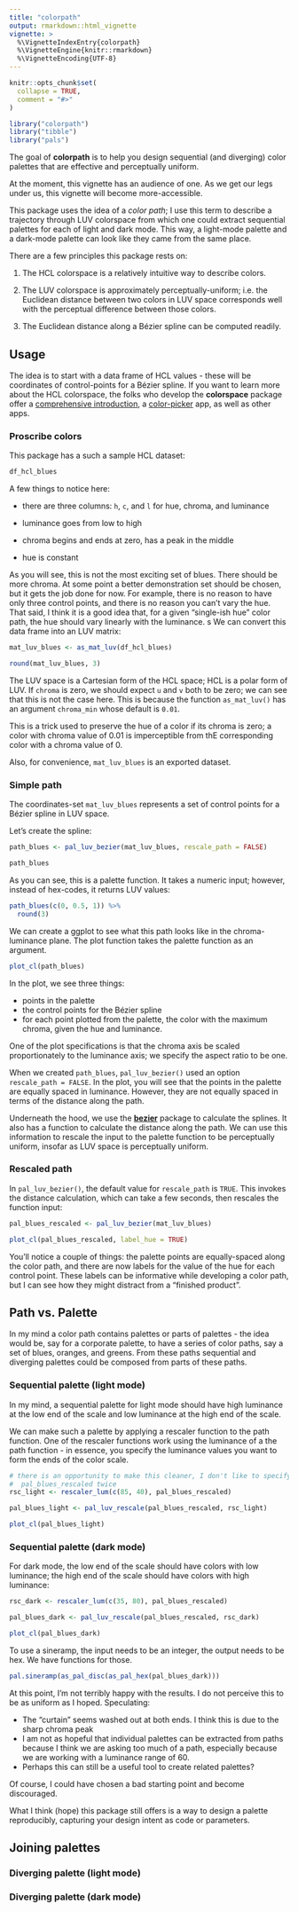 ```yaml
---
title: "colorpath"
output: rmarkdown::html_vignette
vignette: >
  %\VignetteIndexEntry{colorpath}
  %\VignetteEngine{knitr::rmarkdown}
  %\VignetteEncoding{UTF-8}
---
```


```r
knitr::opts_chunk$set(
  collapse = TRUE,
  comment = "#>"
)
```

```r
library("colorpath")
library("tibble")
library("pals")
```

The goal of **colorpath** is to help you design sequential (and diverging) color palettes that are effective and perceptually uniform.

At the moment, this vignette has an audience of one. As we get our legs under us, this vignette will become more-accessible.

This package uses the idea of a *color path*; I use this term to describe a trajectory through LUV colorspace from which one could extract sequential palettes for each of light and dark mode. 
This way, a light-mode palette and a dark-mode palette can look like they came from the same place.

There are a few principles this package rests on:

1. The HCL colorspace is a relatively intuitive way to describe colors.

1. The LUV colorspace is approximately perceptually-uniform; i.e. the Euclidean distance between two colors in LUV space corresponds well with the perceptual difference between those colors.

1. The Euclidean distance along a Bézier spline can be computed readily.

## Usage

The idea is to start with a data frame of HCL values - these will be coordinates of control-points for a Bézier spline.
If you want to learn more about the HCL colorspace, the folks who develop the **colorspace** package offer a [comprehensive introduction](http://hclwizard.org), a [color-picker](http://hclwizard.org/hclcolorpicker/) app, as well as other apps.

### Proscribe colors

This package has a such a sample HCL dataset:

```r
df_hcl_blues
```

A few things to notice here:

- there are three columns: `h`, `c`, and `l` for hue, chroma, and luminance

- luminance goes from low to high

- chroma begins and ends at zero, has a peak in the middle

- hue is constant

As you will see, this is not the most exciting set of blues. There should be more chroma.
At some point a better demonstration set should be chosen, but it gets the job done for now.
For example, there is no reason to have only three control points, and there is no reason you can't vary the hue. 
That said, I think it is a good idea that, for a given "single-ish hue" color path, the hue should vary linearly with the luminance.
s
We can convert this data frame into an LUV matrix:

```r
mat_luv_blues <- as_mat_luv(df_hcl_blues)

round(mat_luv_blues, 3)
```

The LUV space is a Cartesian form of the HCL space; HCL is a polar form of LUV. 
If `chroma` is zero, we should expect `u` and `v` both to be zero; we can see that this is not the case here.
This is because the function `as_mat_luv()` has an argument `chroma_min` whose default is `0.01`.

This is a trick used to preserve the hue of a color if its chroma is zero; a color with chroma value of 0.01 is imperceptible from thE corresponding color with a chroma value of 0.

Also, for convenience, `mat_luv_blues` is an exported dataset.

### Simple path

The coordinates-set `mat_luv_blues` represents a set of control points for a Bézier spline in LUV space. 

Let's create the spline:

```r
path_blues <- pal_luv_bezier(mat_luv_blues, rescale_path = FALSE)

path_blues
```

As you can see, this is a palette function. It takes a numeric input; however, instead of hex-codes, it returns LUV values:

```r
path_blues(c(0, 0.5, 1)) %>%
  round(3)
```

We can create a ggplot to see what this path looks like in the chroma-luminance plane. 
The plot function takes the palette function as an argument.

```r
plot_cl(path_blues)
```

In the plot, we see three things:

- points in the palette
- the control points for the Bézier spline
- for each point plotted from the palette, the color with the maximum chroma, given the hue and luminance.

One of the plot specifications is that the chroma axis be scaled proportionately to the luminance axis; we specify the aspect ratio to be one.

When we created `path_blues`, `pal_luv_bezier()` used an option `rescale_path = FALSE`. 
In the plot, you will see that the points in the palette are equally spaced in luminance. However, they are not equally spaced in terms of the distance along the path.  

Underneath the hood, we use the [**bezier**](https://CRAN.R-project.org/package=bezier) package to calculate the splines. 
It also has a function to calculate the distance along the path. 
We can use this information to rescale the input to the palette function to be perceptually uniform, insofar as LUV space is perceptually uniform.

### Rescaled path

In `pal_luv_bezier()`, the default value for `rescale_path` is `TRUE`. 
This invokes the distance calculation, which can take a few seconds, then rescales the function input:

```r
pal_blues_rescaled <- pal_luv_bezier(mat_luv_blues)

plot_cl(pal_blues_rescaled, label_hue = TRUE)
```

You'll notice a couple of things: the palette points are equally-spaced along the color path, and there are now labels for the value of the hue for each control point. 
These labels can be informative while developing a color path, but I can see how they might distract from a "finished product".

## Path vs. Palette

In my mind a color path contains palettes or parts of palettes - the idea would be, say for a corporate palette, to have a series of color paths, say a set of blues, oranges, and greens. From these paths sequential and diverging palettes could be composed from parts of these paths.

### Sequential palette (light mode)

In my mind, a sequential palette for light mode should have high luminance at the low end of the scale and low luminance at the high end of the scale. 

We can make such a palette by applying a rescaler function to the path function. 
One of the rescaler functions work using the luminance of a the path function - in essence, you specify the luminance values you want to form the ends of the color scale.

```r
# there is an opportunity to make this cleaner, I don't like to specify 
#  pal_blues_rescaled twice
rsc_light <- rescaler_lum(c(85, 40), pal_blues_rescaled)

pal_blues_light <- pal_luv_rescale(pal_blues_rescaled, rsc_light)

plot_cl(pal_blues_light)
```

### Sequential palette (dark mode)

For dark mode, the low end of the scale should have colors with low luminance; the high end of the scale should have colors with high luminance:

```r
rsc_dark <- rescaler_lum(c(35, 80), pal_blues_rescaled)

pal_blues_dark <- pal_luv_rescale(pal_blues_rescaled, rsc_dark)

plot_cl(pal_blues_dark)
```

To use a sineramp, the input needs to be an integer, the output needs to be hex. We have functions for those.

```r
pal.sineramp(as_pal_disc(as_pal_hex(pal_blues_dark)))
```

At this point, I'm not terribly happy with the results. I do not perceive this to be as uniform as I hoped. Speculating:

- The "curtain" seems washed out at both ends. I think this is due to the sharp chroma peak 
- I am not as hopeful that individual palettes can be extracted from paths because I think we are asking too much of a path, especially because we are working with a luminance range of 60.
- Perhaps this can still be a useful tool to create related palettes?

Of course, I could have chosen a bad starting point and become discouraged.

What I think (hope) this package still offers is a way to design a palette reproducibly, capturing your design intent as code or parameters.


## Joining palettes

### Diverging palette (light mode)

### Diverging palette (dark mode)



